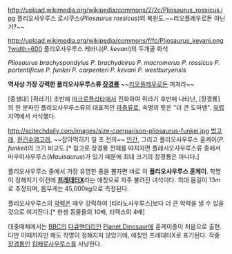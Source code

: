 http://upload.wikimedia.org/wikipedia/commons/2/2c/Pliosaurus_rossicus.jpg
플리오사우루스 로시쿠스(''Pliosaurus rossicus'')의 복원도.~~리오플레우로돈 아닌가?~~

http://upload.wikimedia.org/wikipedia/commons/f/fc/Pliosaurus_kevani.png?width=600
플리오사우루스 케바니(''P. kevani'')의 두개골 화석

''Pliosaurus brachyspondylus''
''P. brachydeirus''
''P. macromerus''
''P. rossicus''
''P. portentificus''
''P. funkei''
''P. carpenteri''
''P. kevani''
''P. westburyensis''

'''역사상 가장 강력한 플리오사우루스류 [[장경룡]]''' ~~[[리오플레우로돈]] 꺼져라~~

[중생대] [쥐라기] 초반에 [[마크로플라타]]에서 진화하여 쥐라기 후반에 나타난, [장경룡]의 한 분파인 플리오사우루스류의 대표적인 [[파충류]]로, 속명의 뜻은 "더 큰 도마뱀". [[유럽]] 지역에서 서식했다.

http://scitechdaily.com/images/size-comparison-pliosaurus-funkei.jpg
[[범고래]], [[흰긴수염고래]], ~~잡아먹히기 일 초 전의~~ [[인간]], 그리고 플리오사우루스 훈케이(''P. funkei'')의 크기 비교도.[* 참고로 장경룡 전체를 따지자면 플레시오사우루스류 중에서 마우이사우루스(''Mauisaurus'')가 있기 때문에 최대 크기의 장경룡은 아니다.]

플리오사우루스 중에서 가장 유명한 종을 뽑자면 바로 이 '''플리오사우루스 훈케이'''. 학명이 정해지기 이전에 '''[[프레데터]]X'''라는 애칭으로 자주 불려진 녀석이다. 최대 몸길이 13m로 추정되며, 몸무게는 45,000kg으로 측정된다. 

플리오사우루스의 [[악력]]은 매우 강력하여 [티라노사우루스]보다 더 큰 악력을 낼 수 있을 것으로 여겨진다.[* 현생 동물들의 10배, 티렉스의 4배]

대중매체에서는 [[BBC]]의 [[다큐멘터리]]인 [[Planet Dinosaur]]에 훈케이종이 처음으로 출현. 다만 이때까지만 해도 학명이 정해지지 않았기에, 애칭인 프레데터X로 표기된다. 작중 [[장경룡]]인 [[킴메로사우루스]]를 사냥한다.
